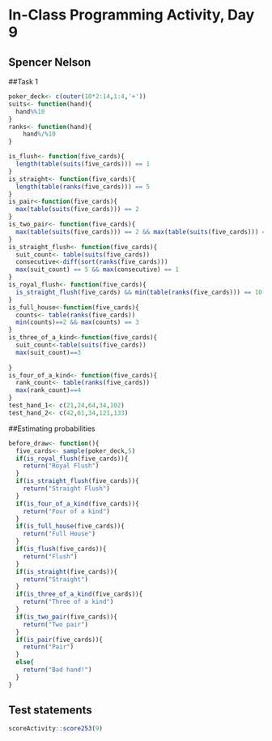 # In-Class Programming Activity, Day 9

## Spencer Nelson
##Task 1
```r

poker_deck<- c(outer(10*2:14,1:4,'+'))
suits<- function(hand){
  hand%%10
}
ranks<- function(hand){
    hand%/%10
}
```
```r

is_flush<- function(five_cards){
  length(table(suits(five_cards))) == 1
}
is_straight<- function(five_cards){
  length(table(ranks(five_cards))) == 5
}
is_pair<-function(five_cards){
  max(table(suits(five_cards))) == 2
}
is_two_pair<- function(five_cards){
  max(table(suits(five_cards))) == 2 && max(table(suits(five_cards))) == 2
}
is_straight_flush<- function(five_cards){
  suit_count<- table(suits(five_cards))
  consecutive<-diff(sort(ranks(five_cards)))
  max(suit_count) == 5 && max(consecutive) == 1
}
is_royal_flush<- function(five_cards){
  is_straight_flush(five_cards) && min(table(ranks(five_cards))) == 10  
}
is_full_house<-function(five_cards){
  counts<- table(ranks(five_cards))
  min(counts)==2 && max(counts) == 3
}
is_three_of_a_kind<-function(five_cards){
  suit_count<-table(suits(five_cards))
  max(suit_count)==3
  
}
is_four_of_a_kind<- function(five_cards){
  rank_count<- table(ranks(five_cards))
  max(rank_count)==4
}
test_hand_1<- c(21,24,64,34,102) 
test_hand_2<- c(42,61,34,121,133)
```
##Estimating probabilities
```r
before_draw<- function(){
  five_cards<- sample(poker_deck,5)
  if(is_royal_flush(five_cards)){
    return("Royal Flush")
  } 
  if(is_straight_flush(five_cards)){
    return("Straight Flush")
  }
  if(is_four_of_a_kind(five_cards)){
    return("Four of a kind")
  }
  if(is_full_house(five_cards)){
    return("Full House")
  }
  if(is_flush(five_cards)){
    return("Flush")
  }
  if(is_straight(five_cards)){
    return("Straight")
  }
  if(is_three_of_a_kind(five_cards)){
    return("Three of a kind")
  }
  if(is_two_pair(five_cards)){
    return("Two pair")
  }
  if(is_pair(five_cards)){
    return("Pair")
  }
  else{
    return("Bad hand!")
  }
}
```


## Test statements

```r
scoreActivity::score253(9)
```